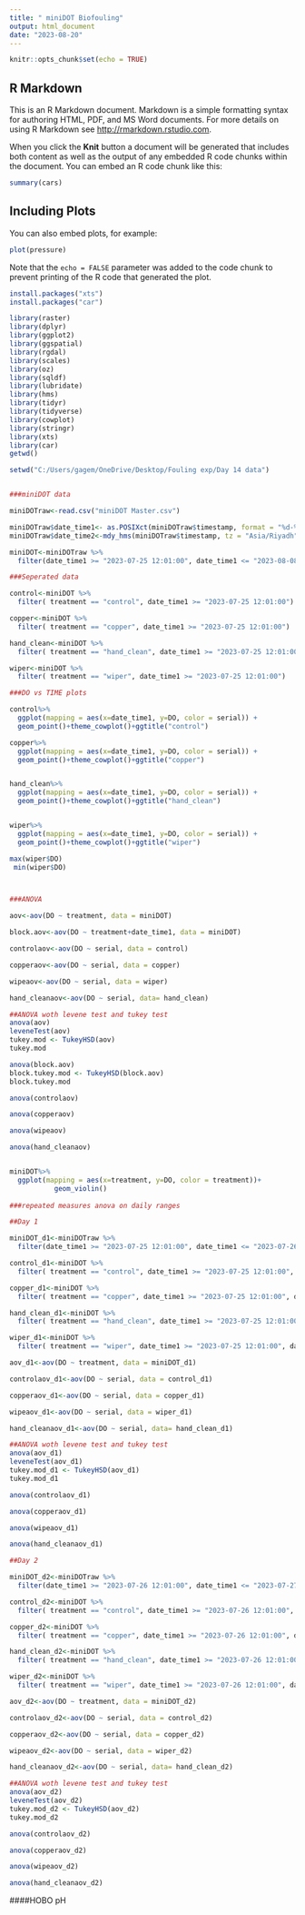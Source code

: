 ---
title: " miniDOT Biofouling"
output: html_document
date: "2023-08-20"
---

```{r setup, include=FALSE}
knitr::opts_chunk$set(echo = TRUE)
```

## R Markdown

This is an R Markdown document. Markdown is a simple formatting syntax for authoring HTML, PDF, and MS Word documents. For more details on using R Markdown see <http://rmarkdown.rstudio.com>.

When you click the **Knit** button a document will be generated that includes both content as well as the output of any embedded R code chunks within the document. You can embed an R code chunk like this:

```{r cars}
summary(cars)
```

## Including Plots

You can also embed plots, for example:

```{r pressure, echo=FALSE}
plot(pressure)
```

Note that the `echo = FALSE` parameter was added to the code chunk to prevent printing of the R code that generated the plot.

```{r}
install.packages("xts")
install.packages("car")
```


```{r}
library(raster)
library(dplyr)
library(ggplot2)
library(ggspatial)
library(rgdal)
library(scales)
library(oz)
library(sqldf)
library(lubridate)
library(hms)
library(tidyr)
library(tidyverse)
library(cowplot)
library(stringr)
library(xts)
library(car)
getwd()
```


```{r}
setwd("C:/Users/gagem/OneDrive/Desktop/Fouling exp/Day 14 data")


###miniDOT data

miniDOTraw<-read.csv("miniDOT Master.csv")

miniDOTraw$date_time1<- as.POSIXct(miniDOTraw$timestamp, format = "%d-%m-%Y %H:%M:%OS")
miniDOTraw$date_time2<-mdy_hms(miniDOTraw$timestamp, tz = "Asia/Riyadh")

miniDOT<-miniDOTraw %>%
  filter(date_time1 >= "2023-07-25 12:01:00", date_time1 <= "2023-08-08 09:01:00")

###Seperated data

control<-miniDOT %>%
  filter( treatment == "control", date_time1 >= "2023-07-25 12:01:00")

copper<-miniDOT %>%
  filter( treatment == "copper", date_time1 >= "2023-07-25 12:01:00")

hand_clean<-miniDOT %>%
  filter( treatment == "hand_clean", date_time1 >= "2023-07-25 12:01:00")

wiper<-miniDOT %>%
  filter( treatment == "wiper", date_time1 >= "2023-07-25 12:01:00")

###DO vs TIME plots

control%>%
  ggplot(mapping = aes(x=date_time1, y=DO, color = serial)) +
  geom_point()+theme_cowplot()+ggtitle("control")

copper%>%
  ggplot(mapping = aes(x=date_time1, y=DO, color = serial)) +
  geom_point()+theme_cowplot()+ggtitle("copper")


hand_clean%>%
  ggplot(mapping = aes(x=date_time1, y=DO, color = serial)) +
  geom_point()+theme_cowplot()+ggtitle("hand_clean")


wiper%>%
  ggplot(mapping = aes(x=date_time1, y=DO, color = serial)) +
  geom_point()+theme_cowplot()+ggtitle("wiper")

max(wiper$DO)
 min(wiper$DO)



###ANOVA

aov<-aov(DO ~ treatment, data = miniDOT)

block.aov<-aov(DO ~ treatment+date_time1, data = miniDOT)

controlaov<-aov(DO ~ serial, data = control)

copperaov<-aov(DO ~ serial, data = copper)

wipeaov<-aov(DO ~ serial, data = wiper)

hand_cleanaov<-aov(DO ~ serial, data= hand_clean)

##ANOVA woth levene test and tukey test
anova(aov)
leveneTest(aov)
tukey.mod <- TukeyHSD(aov)
tukey.mod

anova(block.aov)
block.tukey.mod <- TukeyHSD(block.aov)
block.tukey.mod

anova(controlaov)

anova(copperaov)

anova(wipeaov)

anova(hand_cleanaov)


miniDOT%>%
  ggplot(mapping = aes(x=treatment, y=DO, color = treatment))+
           geom_violin()
  
###repeated measures anova on daily ranges

```

```{r}
##Day 1

miniDOT_d1<-miniDOTraw %>%
  filter(date_time1 >= "2023-07-25 12:01:00", date_time1 <= "2023-07-26 12:01:00")

control_d1<-miniDOT %>%
  filter( treatment == "control", date_time1 >= "2023-07-25 12:01:00", date_time1 <= "2023-07-26 12:01:00")

copper_d1<-miniDOT %>%
  filter( treatment == "copper", date_time1 >= "2023-07-25 12:01:00", date_time1 <= "2023-07-26 12:01:00")

hand_clean_d1<-miniDOT %>%
  filter( treatment == "hand_clean", date_time1 >= "2023-07-25 12:01:00", date_time1 <= "2023-07-26 12:01:00")

wiper_d1<-miniDOT %>%
  filter( treatment == "wiper", date_time1 >= "2023-07-25 12:01:00", date_time1 <= "2023-07-26 12:01:00")

aov_d1<-aov(DO ~ treatment, data = miniDOT_d1)

controlaov_d1<-aov(DO ~ serial, data = control_d1)

copperaov_d1<-aov(DO ~ serial, data = copper_d1)

wipeaov_d1<-aov(DO ~ serial, data = wiper_d1)

hand_cleanaov_d1<-aov(DO ~ serial, data= hand_clean_d1)

##ANOVA woth levene test and tukey test
anova(aov_d1)
leveneTest(aov_d1)
tukey.mod_d1 <- TukeyHSD(aov_d1)
tukey.mod_d1

anova(controlaov_d1)

anova(copperaov_d1)

anova(wipeaov_d1)

anova(hand_cleanaov_d1)

```

```{r}
##Day 2

miniDOT_d2<-miniDOTraw %>%
  filter(date_time1 >= "2023-07-26 12:01:00", date_time1 <= "2023-07-27 12:01:00")

control_d2<-miniDOT %>%
  filter( treatment == "control", date_time1 >= "2023-07-26 12:01:00", date_time1 <= "2023-07-27 12:01:00")

copper_d2<-miniDOT %>%
  filter( treatment == "copper", date_time1 >= "2023-07-26 12:01:00", date_time1 <= "2023-07-27 12:01:00")

hand_clean_d2<-miniDOT %>%
  filter( treatment == "hand_clean", date_time1 >= "2023-07-26 12:01:00", date_time1 <= "2023-07-27 12:01:00")

wiper_d2<-miniDOT %>%
  filter( treatment == "wiper", date_time1 >= "2023-07-26 12:01:00", date_time1 <= "2023-07-27 12:01:00")

aov_d2<-aov(DO ~ treatment, data = miniDOT_d2)

controlaov_d2<-aov(DO ~ serial, data = control_d2)

copperaov_d2<-aov(DO ~ serial, data = copper_d2)

wipeaov_d2<-aov(DO ~ serial, data = wiper_d2)

hand_cleanaov_d2<-aov(DO ~ serial, data= hand_clean_d2)

##ANOVA woth levene test and tukey test
anova(aov_d2)
leveneTest(aov_d2)
tukey.mod_d2 <- TukeyHSD(aov_d2)
tukey.mod_d2

anova(controlaov_d2)

anova(copperaov_d2)

anova(wipeaov_d2)

anova(hand_cleanaov_d2)

```

####HOBO pH
```{r}

```

